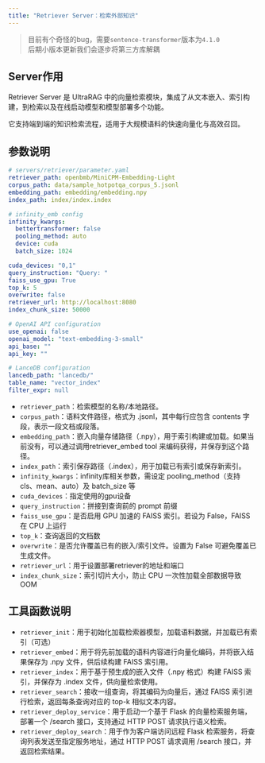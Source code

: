 ```yaml
---
title: "Retriever Server：检索外部知识"
---
```


> 目前有个奇怪的bug，需要`sentence-transformer`版本为`4.1.0`
> \
> 后期小版本更新我们会逐步将第三方库解耦

## Server作用

Retriever Server 是 UltraRAG 中的向量检索模块，集成了从文本嵌入、索引构建，到检索以及在线启动模型和模型部署多个功能。

它支持端到端的知识检索流程，适用于大规模语料的快速向量化与高效召回。

## 参数说明

```yaml
# servers/retriever/parameter.yaml
retriever_path: openbmb/MiniCPM-Embedding-Light
corpus_path: data/sample_hotpotqa_corpus_5.jsonl
embedding_path: embedding/embedding.npy
index_path: index/index.index

# infinity_emb config
infinity_kwargs:
  bettertransformer: false
  pooling_method: auto
  device: cuda
  batch_size: 1024

cuda_devices: "0,1"
query_instruction: "Query: "
faiss_use_gpu: True
top_k: 5
overwrite: false
retriever_url: http://localhost:8080
index_chunk_size: 50000

# OpenAI API configuration
use_openai: false
openai_model: "text-embedding-3-small"
api_base: ""
api_key: ""

# LanceDB configuration
lancedb_path: "lancedb/"
table_name: "vector_index"
filter_expr: null
```

- `retriever_path`：检索模型的名称/本地路径。
- `corpus_path`：语料文件路径，格式为 .jsonl，其中每行应包含 contents 字段，表示一段文档或段落。
- `embedding_path`：嵌入向量存储路径（.npy），用于索引构建或加载。如果当前没有，可以通过调用retriever_embed tool 来编码获得，并保存到这个路径。
- `index_path`：索引保存路径（.index），用于加载已有索引或保存新索引。
- `infinity_kwargs`：infinity库相关参数，需设定 pooling_method（支持 cls、mean、auto）及 batch_size 等
- `cuda_devices`：指定使用的gpu设备
- `query_instruction`：拼接到查询前的 prompt 前缀
- `faiss_use_gpu`：是否启用 GPU 加速的 FAISS 索引。若设为 False，FAISS 在 CPU 上运行
- `top_k`：查询返回的文档数
- `overwrite`：是否允许覆盖已有的嵌入/索引文件。设置为 False 可避免覆盖已生成文件。
- `retriever_url`：用于设置部署retriever的地址和端口
- `index_chunk_size`：索引切片大小，防止 CPU 一次性加载全部数据导致 OOM

## 工具函数说明

- `retriever_init`：用于初始化加载检索器模型，加载语料数据，并加载已有索引（可选）
- `retriever_embed`：用于将先前加载的语料内容进行向量化编码，并将嵌入结果保存为 .npy 文件，供后续构建 FAISS 索引用。
- `retriever_index`：用于基于预生成的嵌入文件（.npy 格式）构建 FAISS 索引，并保存为 .index 文件，供向量检索使用。
- `retriever_search`：接收一组查询，将其编码为向量后，通过 FAISS 索引进行检索，返回每条查询对应的 top-k 相似文本内容。
- `retriever_deploy_service`：用于启动一个基于 Flask 的向量检索服务端，部署一个 /search 接口，支持通过 HTTP POST 请求执行语义检索。
- `retriever_deploy_search`：用于作为客户端访问远程 Flask 检索服务，将查询列表发送至指定服务地址，通过 HTTP POST 请求调用 /search 接口，并返回检索结果。